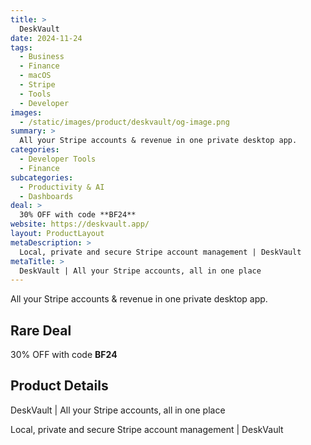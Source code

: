 ```yaml
---
title: >
  DeskVault
date: 2024-11-24
tags:
  - Business
  - Finance
  - macOS
  - Stripe
  - Tools
  - Developer
images:
  - /static/images/product/deskvault/og-image.png
summary: >
  All your Stripe accounts & revenue in one private desktop app.
categories:
  - Developer Tools
  - Finance
subcategories:
  - Productivity & AI
  - Dashboards
deal: >
  30% OFF with code **BF24**
website: https://deskvault.app/
layout: ProductLayout
metaDescription: >
  Local, private and secure Stripe account management | DeskVault
metaTitle: >
  DeskVault | All your Stripe accounts, all in one place
---
```

All your Stripe accounts & revenue in one private desktop app.

## Rare Deal

30% OFF with code **BF24**

## Product Details
DeskVault | All your Stripe accounts, all in one place

Local, private and secure Stripe account management | DeskVault
